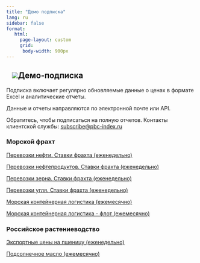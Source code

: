```yaml
---
title: "Демо подписка"
lang: ru
sidebar: false
format:
   html: 
     page-layout: custom
     grid:
      body-width: 900px
---
```


## ![](../images/icon-subscription.svg)Демо-подписка {.my-custom-class style="margin-left:3%;"}

Подписка включает регулярно обновляемые данные о ценах в формате Excel и аналитические отчеты.

Данные и отчеты направляются по электронной почте или API.

Обратитесь, чтобы подписаться на полную отчетов. Контакты клиентской службы: [subscribe@pbc-index.ru](mailto:subscribe@pbc-index.ru)


### Морской фрахт 

[Перевозки нефти. Ставки фрахта (еженедельно)](/reports/2024-07-17_PBC_Weekly_Crude_Freight.pdf)

[Перевозки нефтепродуктов. Ставки фрахта (еженедельно)](/reports/2024-07-17%20PBC%20Weekly%20OilProduct%20Freight.pdf)

[Перевозки зерна. Ставки фрахта (еженедельно)](/reports/2024-07-15%20PBC%20Weekly%20Wheat%20Freight.pdf)

[Перевозки угля. Ставки фрахта (еженедельно)](/reports/2024-09-17%20ЦЦИ%20Фрахт%20угля.pdf)

[Морская контейнерная логистика (ежемесячно)](/reports/2024-07%20PBC%20Montly%20Container%20Freight.pdf)

[Морская контейнерная логистика - флот (ежемесячно)](/reports/2024-07%20PBC%20Montly%20Container%20Fleet.pdf)

### Российское растениеводство

[Экспортные цены на пшеницу (еженедельно)](reports/2024-04-25 PBC Weekly Wheat.pdf)

[Подсолнечное масло (ежемесячно)](reports/2024-04 GPB Monthly Sunflower Oil.pdf)